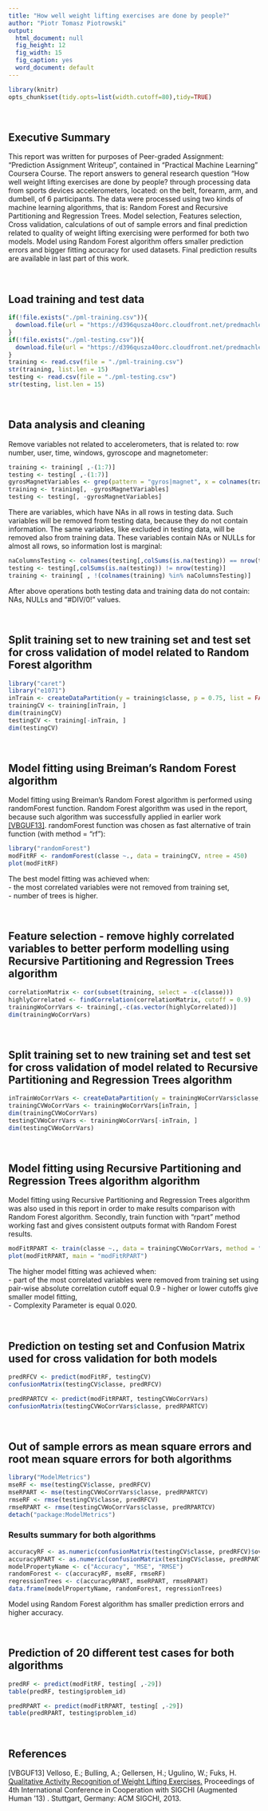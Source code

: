 ---
title: "How well weight lifting exercises are done by people?"
author: "Piotr Tomasz Piotrowski"
output:
  html_document: null
  fig_height: 12
  fig_width: 15
  fig_caption: yes
  word_document: default
---
```{r echo = FALSE, warning=FALSE}
library(knitr)
opts_chunk$set(tidy.opts=list(width.cutoff=80),tidy=TRUE)
```

<br />

## Executive Summary
This report was written for purposes of Peer-graded Assignment: "Prediction Assignment Writeup", contained in "Practical Machine Learning" Coursera Course. The report answers to general research question "How well weight lifting exercises are done by people? through processing data from sports devices accelerometers, located: on the belt, forearm, arm, and dumbell, of 6 participants. The data were processed using two kinds of machine learning algorithms, that is: Random Forest and Recursive Partitioning and Regression Trees. Model selection, Features selection, Cross validation, calculations of out of sample errors and final prediction related to quality of weight lifting exercising were performed for both two models. Model using Random Forest algorithm offers smaller prediction errors and bigger fitting accuracy for used datasets. Final prediction results are available in last part of this work.

<br />


## Load training and test data
```{r}
if(!file.exists("./pml-training.csv")){
  download.file(url = "https://d396qusza40orc.cloudfront.net/predmachlearn/pml-training.csv", destfile = "pml-training.csv")
}
if(!file.exists("./pml-testing.csv")){
  download.file(url = "https://d396qusza40orc.cloudfront.net/predmachlearn/pml-testing.csv", destfile = "pml-testing.csv")
}
training <- read.csv(file = "./pml-training.csv")
str(training, list.len = 15)
testing <- read.csv(file = "./pml-testing.csv")
str(testing, list.len = 15)
```

<br />


## Data analysis and cleaning
Remove variables not related to accelerometers, that is related to: row number, user, time, windows, gyroscope and magnetometer:
```{r}
training <- training[ ,-(1:7)]
testing <- testing[ ,-(1:7)]
gyrosMagnetVariables <- grep(pattern = "gyros|magnet", x = colnames(training))
training <- training[, -gyrosMagnetVariables]
testing <- testing[, -gyrosMagnetVariables]
```
There are variables, which have NAs in all rows in testing data. Such variables will be removed from testing data, because they do not contain information. The same variables, like excluded in testing data, will be removed also from training data. These variables contain NAs or NULLs for almost all rows, so information lost is marginal:
```{r}
naColumnsTesting <- colnames(testing[,colSums(is.na(testing)) == nrow(testing)])
testing <- testing[,colSums(is.na(testing)) != nrow(testing)]
training <- training[ , !(colnames(training) %in% naColumnsTesting)]
```
After above operations both testing data and training data do not contain: NAs, NULLs and "#DIV/0!" values.

<br />


## Split training set to new training set and test set for cross validation of model related to Random Forest algorithm
```{r warning=FALSE, message=FALSE, cache=FALSE}
library("caret")
library("e1071")
inTrain <- createDataPartition(y = training$classe, p = 0.75, list = FALSE)
trainingCV <- training[inTrain, ]
dim(trainingCV)
testingCV <- training[-inTrain, ]
dim(testingCV)
```

<br />


## Model fitting using Breiman's Random Forest algorithm
Model fitting using Breiman's Random Forest algorithm is performed using randomForest function. Random Forest algorithm was used in the report, because such algorithm was successfully applied in earlier work [[VBGUF13]](#references). randomForest function was chosen as fast alternative of train function (with method = "rf"):
```{r fig.align="center", message=FALSE, warning=FALSE, cache=FALSE}
library("randomForest")
modFitRF <- randomForest(classe ~., data = trainingCV, ntree = 450)
plot(modFitRF)
```
The best model fitting was achieved when: <br /> 
- the most correlated variables were not removed from training set, <br /> 
- number of trees is higher.

<br />


## Feature selection - remove highly correlated variables to better perform modelling using Recursive Partitioning and Regression Trees algorithm
```{r}
correlationMatrix <- cor(subset(training, select = -c(classe)))
highlyCorrelated <- findCorrelation(correlationMatrix, cutoff = 0.9)
trainingWoCorrVars <- training[,-c(as.vector(highlyCorrelated))]
dim(trainingWoCorrVars)
```

<br />


## Split training set to new training set and test set for cross validation of model related to Recursive Partitioning and Regression Trees algorithm
```{r}
inTrainWoCorrVars <- createDataPartition(y = trainingWoCorrVars$classe, p = 0.75, list = FALSE)
trainingCVWoCorrVars <- trainingWoCorrVars[inTrain, ]
dim(trainingCVWoCorrVars)
testingCVWoCorrVars <- trainingWoCorrVars[-inTrain, ]
dim(testingCVWoCorrVars)
```

<br />


## Model fitting using Recursive Partitioning and Regression Trees algorithm algorithm
Model fitting using Recursive Partitioning and Regression Trees algorithm was also used in this report in order to make results comparison with Random Forest algorithm. Secondly, train function with "rpart" method working fast and gives consistent outputs format with Random Forest results. 
```{r fig.align="center", cache=FALSE}
modFitRPART <- train(classe ~., data = trainingCVWoCorrVars, method = "rpart")
plot(modFitRPART, main = "modFitRPART")
```
The higher model fitting was achieved when: <br /> 
- part of the most correlated variables were removed from training set using pair-wise absolute correlation cutoff equal 0.9 - higher or lower cutoffs give smaller model fitting, <br /> 
- Complexity Parameter is equal 0.020.

<br />


## Prediction on testing set and Confusion Matrix used for cross validation for both models
```{r}
predRFCV <- predict(modFitRF, testingCV)
confusionMatrix(testingCV$classe, predRFCV)

predRPARTCV <- predict(modFitRPART, testingCVWoCorrVars)
confusionMatrix(testingCVWoCorrVars$classe, predRPARTCV)
```

<br />


## Out of sample errors as mean square errors and root mean square errors for both algorithms
```{r message=FALSE, warning=FALSE}
library("ModelMetrics")
mseRF <- mse(testingCV$classe, predRFCV)
mseRPART <- mse(testingCVWoCorrVars$classe, predRPARTCV)
rmseRF <- rmse(testingCV$classe, predRFCV)
rmseRPART <- rmse(testingCVWoCorrVars$classe, predRPARTCV)
detach("package:ModelMetrics")
```
### Results summary for both algorithms
```{r}
accuracyRF <- as.numeric(confusionMatrix(testingCV$classe, predRFCV)$overall['Accuracy'])
accuracyRPART <- as.numeric(confusionMatrix(testingCV$classe, predRPARTCV)$overall['Accuracy'])
modelPropertyName <- c("Accuracy", "MSE", "RMSE")
randomForest <- c(accuracyRF, mseRF, rmseRF)
regressionTrees <- c(accuracyRPART, mseRPART, rmseRPART)
data.frame(modelPropertyName, randomForest, regressionTrees)
```
Model using Random Forest algorithm has smaller prediction errors and higher accuracy.

<br />


## Prediction of 20 different test cases for both algorithms
```{r}
predRF <- predict(modFitRF, testing[ ,-29]) 
table(predRF, testing$problem_id)

predRPART <- predict(modFitRPART, testing[ ,-29]) 
table(predRPART, testing$problem_id)
```


<br />


## References
[VBGUF13] Velloso, E.; Bulling, A.; Gellersen, H.; Ugulino, W.; Fuks, H. [Qualitative Activity Recognition of Weight Lifting Exercises.](http://web.archive.org/web/20161224072740/http://groupware.les.inf.puc-rio.br/public/papers/2013.Velloso.QAR-WLE.pdf) Proceedings of 4th International Conference in Cooperation with SIGCHI (Augmented Human '13) . Stuttgart, Germany: ACM SIGCHI, 2013.

